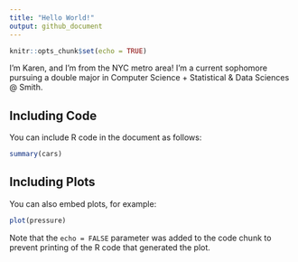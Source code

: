 ---
title: "Hello World!"
output: github_document
---

```{r setup, include=FALSE}
knitr::opts_chunk$set(echo = TRUE)
```


I'm Karen, and I'm from the NYC metro area! I'm a current sophomore pursuing a double major in Computer Science + Statistical & Data Sciences @ Smith.

## Including Code

You can include R code in the document as follows:

```{r cars}
summary(cars)
```

## Including Plots

You can also embed plots, for example:

```{r pressure, echo=FALSE}
plot(pressure)
```

Note that the `echo = FALSE` parameter was added to the code chunk to prevent printing of the R code that generated the plot.
